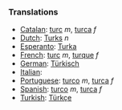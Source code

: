 ===Translations===
*[[Catalan]]: [[turc]] ''m'', [[turca]] ''f''
*[[Dutch]]: [[Turks]] ''n''
*[[Esperanto]]: [[Turka]]
*[[French]]: [[turc]] ''m'', [[turque]] ''f''
*[[German]]: [[Türkisch]]
*[[Italian]]: [[]]
*[[Portuguese]]: [[turco]] ''m'', [[turca]] ''f''
*[[Spanish]]: [[turco]] ''m'', [[turca]] ''f''
*[[Turkish]]: [[Türkçe]]